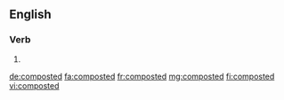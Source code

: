 ==English==

===Verb===
{{head|en|verb form}}

# {{en-past of|compost}}

[[de:composted]]
[[fa:composted]]
[[fr:composted]]
[[mg:composted]]
[[fi:composted]]
[[vi:composted]]